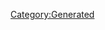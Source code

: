 {{Database/Music/MusicInfo
 |ID=59
 |Cov=57
 |Cd=14
 |Nam=57
 |Div=57
 |Ma=2
 |SerieId=1
 |SerieLogoId=1
 |WavId=57
 |VariationId=0
 |Dsc=57
 |Strt=10
 |ValkyrieBattle=1
 |ValkyrieIntro=1
 |ValkyrieIntroSky=1
 |DivaSolo=1
 |DivaMulti=1
 |Exp=2
}}
[[Category:Generated]]
